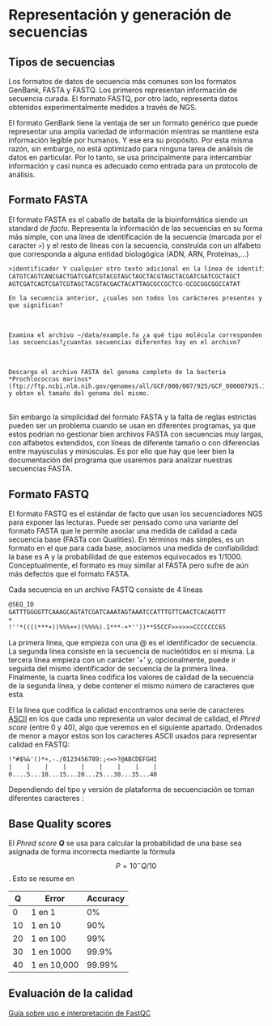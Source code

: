 # Representación y generación de secuencias

## Tipos de secuencias

Los formatos de datos de secuencia más comunes son los formatos GenBank, FASTA y FASTQ.
Los primeros representan información de secuencia curada. El formato FASTQ, por otro lado,
representa datos obtenidos experimentalmente medidos a través de NGS. 

El formato GenBank tiene la ventaja de ser un formato genérico que puede representar una amplia variedad de
información mientras se mantiene esta información legible por humanos. Y ese era su propósito.
Por esta misma razón, sin embargo, no está optimizado para ninguna tarea de análisis de datos en particular. Por lo tanto, se usa principalmente para intercambiar información y casi nunca es adecuado como entrada para un protocolo de análisis.

## Formato FASTA

El formato FASTA es el caballo de batalla de la bioinformática siendo un standard _de facto_. Representa la información de las secuencias en su forma más simple, con una línea de identificación de la secuencia (marcada por el caracter `>`) y el resto de líneas con la secuencia, construída con un alfabeto que corresponda a alguna entidad biologógica (ADN, ARN, Proteinas,...)

```txt
>identificador Y cualquier otro texto adicional en la línea de identificacion
CATGTCAGTCANCGACTGATCGATCGTACGTAGCTAGCTACGTAGCTACGATCGATCGCTAGCT
AGTCGATCAGTCGATCGTAGCTACGTACGACTACATTAGCGCCGCTCG-GCGCGGCGGCCATAT
```

```exercise
En la secuencia anterior, ¿cuales son todos los carácteres presentes y que significan?
```

<br>
```exercise
Examina el archivo ~/data/example.fa ¿a qué tipo molécula corresponden las secuencias?¿cuantas secuencias diferentes hay en el archivo?
```

<br>
```exercise
Descarga el archivo FASTA del genoma completo de la bacteria *Prochlococcus marinus* (ftp://ftp.ncbi.nlm.nih.gov/genomes/all/GCF/000/007/925/GCF_000007925.1_ASM792v1/GCF_000007925.1_ASM792v1_genomic.fna.gz) y obten el tamaño del genoma del mismo.
```

<br>
Sin embargo la simplicidad del formato FASTA y la falta de reglas estrictas pueden ser un problema cuando se usan en diferentes programas, ya que estos podrían no gestionar bien archivos FASTA con secuencias muy largas, con alfabetos extendidos, con líneas de diferente tamaño o con diferencias entre mayúsculas y minúsculas. Es por ello que hay que leer bien la documentación del programa que usaremos para analizar nuestras secuencias FASTA.

## Formato FASTQ

El formato FASTQ es el estándar de facto que usan los secuenciadores NGS para
exponer las lecturas. Puede ser pensado como una variante del formato 
FASTA que le permite asociar una medida de calidad a cada secuencia base (FASTa 
con Qualities). En términos más simples, es un formato en el que para cada base, 
asociamos una medida de confiabilidad: la base es A y la probabilidad de que 
estemos equivocados es 1/1000. Conceptualmente, el formato es muy similar al 
FASTA pero sufre de aún más defectos que el formato FASTA. 

Cada secuencia en un archivo FASTQ consiste de 4 líneas

```txt
@SEQ_ID
GATTTGGGGTTCAAAGCAGTATCGATCAAATAGTAAATCCATTTGTTCAACTCACAGTTT
+
!''*((((***+))%%%++)(%%%%).1***-+*''))**55CCF>>>>>>CCCCCCC65
```

La primera línea, que empieza con una @ es el identificador de secuencia. La segunda
línea consiste en la secuencia de nucleótidos en si misma. La tercera línea empieza
con un carácter '+' y, opcionalmente, puede ir seguida del mismo identificador 
de secuencia de la primera línea. Finalmente, la cuarta línea codifica los valores 
de calidad de la secuencia de la segunda línea, y debe contener el mismo número 
de caracteres que esta. 

El la línea que codifica la calidad encontramos una serie de caracteres 
[ASCII](https://ascii.cl/) en los que cada uno representa un valor decimal de 
calidad, el *Phred score* (entre 0 y 40), algo que veremos en el siguiente apartado. Ordenados 
de menor a mayor estos son los caracteres ASCII usados para representar calidad 
en FASTQ:

```txt
!"#$%&'()*+,-./0123456789:;<=>?@ABCDEFGHI
|    |	  |	   |	|	 |	  |	   |    |	
0....5...10...15...20...25...30...35...40
```
Dependiendo del tipo y versión de plataforma de secuenciación se toman diferentes 
caracteres :


## Base Quality scores

El *Phred score* _**Q**_ se usa para calcular la probabilidad de una base sea asignada
de forma incorrecta mediante la fórmula $$P=10^-Q/10$$. Esto se resume en

Q	|			Error				|	Accuracy
---|---|---
0	|			1	en	1			|	0%
10	|			1	en	10			|	90%
20	|			1	en	100			|	99%
30	|			1	en	1000		|	99.9%
40	|			1	en	10,000		|	99.99%

## Evaluación de la calidad

[Guía sobre uso e interpretación de FastQC](https://aut.researchgateway.ac.nz/bitstream/handle/10292/5170/FASTQC%20analysis%20guide.pdf?sequence=5&isAllowed=y)


